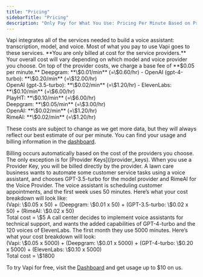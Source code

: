 ```yaml
---
title: "Pricing"
sidebarTitle: "Pricing"
description: "Only Pay for What You Use: Pricing Per Minute Based on Providers of Your Choice"
---
```


<Card title="Platform Pricing">
Vapi integrates all of the services needed to build a voice assistant: transcription, model, and voice. Most of what you pay to use Vapi goes to these services. **You are only billed at cost for the service providers.** <br/> Your overall cost will vary depending on which model and voice provider you choose. On top of the provider costs, we charge a base fee of **$0.05 per minute.**
</Card>


<Accordion title="Transcription Provider Estimates">
  <Card title="Transcription Provider">
    Deepgram: **\$0.01/min** (=\$0.60/hr)
  </Card> 
</Accordion>

<Accordion title="Model Provider Estimates">
  <Card title="Model Provider">
    - OpenAI (gpt-4-turbo): **\$0.20/min** (=\$12.00/hr) <br /> OpenAI (gpt-3.5-turbo):
    **\$0.02/min** (=\$1.20/hr)
  </Card>
</Accordion>

<Accordion title="Voice Provider Estimates">
  <Card title="Voice Provider">
    - ElevenLabs: **\$0.10/min** (=\$6.00/hr) <br /> PlayHT: **\$0.10/min** (=\$6.00/hr)
    <br /> Deepgram: **\$0.05/min** (=\$3.00/hr) <br /> OpenAI: **\$0.02/min** (=\$1.20/hr) <br /> RimeAI: **\$0.02/min** (=\$1.20/hr)
  </Card>
</Accordion>

These costs are subject to change as we get more data, but they will always reflect our best estimate of our per minute. You can find your usage and billing information in the [dashboard](https://dashboard.vapi.ai).

<Accordion title="Billing">
Billing occurs automatically based on the cost of the providers you choose. The only exception is for [Provider Keys](/provider_keys). When you use a Provider Key, you will be billed directly by the provider. 
</Accordion>

<Accordion title="Pricing Example 1">
A lawn care business wants to automate some customer service tasks using a voice assistant, and chooses GPT-3.5-turbo for the model provider and RimeAI for the Voice Provider. The voice assistant is scheduling customer appointments, and the first week uses 50 minutes. Here’s what your cost breakdown will look like: <br /> (Vapi: \$0.05 x 50) + (Deepgram: \$0.01 x 50) + (GPT-3.5-turbo: \$0.02 x 50) + (RimeAI: \$0.02 x 50) <br /> Total cost = \$5
</Accordion>

<Accordion title="Pricing Example 2">
A call center decides to implement voice assistants for technical support, and wants the added capabilities of GPT-4-turbo and the 120 voices of ElevenLabs. The first month they use 5000 minutes. Here’s what your cost breakdown will look: <br /> (Vapi: \$0.05 x 5000) + (Deepgram: \$0.01 x 5000) + (GPT-4-turbo: \$0.20 x 5000) + (ElevenLabs: \$0.10 x 5000) <br /> Total cost = \$1800
</Accordion>

To try Vapi for free, visit the [Dashboard](https://dashboard.vapi.ai) and get usage up to $10 on us. 



